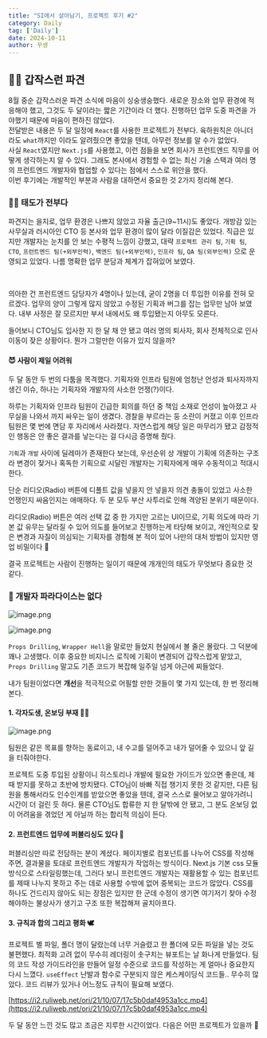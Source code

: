```yaml
---
title: "SI에서 살아남기, 프로젝트 후기 #2"
category: Daily
tag: ['Daily']
date: 2024-10-11
author: 꾸생
---
```


## 🏃‍♂️ 갑작스런 파견

8월 중순 갑작스러운 파견 소식에 마음이 싱숭생숭했다. 새로운 장소와 업무 환경에 적응해야 했고, 그것도 두 달이라는 짧은 기간이라 더 했다. 진행하던 업무 도중 파견을 가야했기 때문에 마음이 편하진 않았다.
<br/>
전달받은 내용은 두 달 일정에 `React`를 사용한 프로젝트가 전부다. 육하원칙은 아니더라도 `what`까지만 이라도 알려줬으면 좋았을 텐데, 아무런 정보를 알 수가 없었다.
<br/>
 사실 `React`였지만 `Next.js`를 사용했고, 이런 점들을 보면 회사가 프런트엔드 직무를 어떻게 생각하는지 알 수 있다. 그래도 본사에서 경험할 수 없는 최신 기술 스택과 여러 명의 프런트엔드 개발자와 협업할 수 있다는 점에서 스스로 위안을 했다.
<br/>
이번 후기에는 개발적인 부분과 사람을 대하면서 중요한 것 2가지 정리해 본다.

### 🙇‍♂️ 태도가 전부다

파견지는 을지로, 업무 환경은 나쁘지 않았고 자율 출근(9~11시)도 좋았다. 개방감 있는 사무실과 러시아인 CTO 등 본사와 업무 환경이 많이 달라 이질감은 있었다. 직급은 있지만 개발자는 눈치를 안 보는 수평적 느낌이 강했고, 대략 `프로젝트 관리 팀`, `기획 팀`, `CTO`, `프런트엔드 팀(+외부인력)`, `백엔드 팀(+외부인력)`, `인프라 팀`, `QA 팀(외부인력)` 으로 운영되고 있었다. 나름 명확한 업무 분담과 체계가 잡혀있어 보였다.

<br/>

의아한 건 프런트엔드 담당자가 4명이나 있는데, 굳이 2명을 더 투입한 이유를 전혀 모르겠다. 업무의 양이 그렇게 많지 않았고 수정된 기획과 버그를 잡는 업무만 남아 보였다. 내부 사정은 잘 모르지만 부서 내에서도 왜 투입됐는지 아무도 모른다.

들어보니 CTO님도 입사한 지 한 달 채 안 됐고 여러 명의 퇴사자, 회사 전체적으로 인사이동이 잦은 상황이다. 뭔가 그럴만한 이유가 있지 않을까?

#### 😈 사람이 제일 어려워

두 달 동안 두 번의 다툼을 목격했다. 기획자와 인프라 팀원에 엄청난 언성과 퇴사자까지 생긴 이슈, 하나는 기획자와 개발자의 사소한 언쟁(?)이다.

하루는 기획자와 인프라 팀원이 긴급한 회의를 하던 중 책임 소재로 언성이 높아졌고 사무실을 나와서 까지 싸우는 일이 생겼다. 경찰을 부르라는 둥 소란이 커졌고 이후 인프라 팀원은 몇 번에 면담 후 자리에서 사라졌다. 자연스럽게 해당 일은 마무리가 됐고 감정적인 행동은 안 좋은 결과를 낳는다는 걸 다시금 증명해 줬다.

`기획`과 `개발` 사이에 딜레마가 존재한다 보는데, 우선순위 상 개발이 기획에 의존하는 구조라 변경이 잦거나 혹독한 기획으로 시달린 개발자는 기획자에게 매우 수동적이고 적대시한다.

단순 라디오(Radio) 버튼에 디폴트 값을 넣을지 안 넣을지 의견 충돌이 있었고 사소한 언쟁인지 싸움인지는 애매하다. 두 분 모두 부산 사투리로 인해 격양된 분위기 때문이다.

라디오(Radio) 버튼은 여러 선택 값 중 한 가지만 고르는 UI이므로, 기획 의도에 따라 기본 값 유무는 달라질 수 있어 의도를 들어보고 진행하는게 타당해 보이고, 개인적으로 잦은 변경과 자질이 의심되는 기획자를 경험해 본 적이 있어 나만의 대처 방법이 있지만 영업 비밀이다 🤫

결국 프로젝트는 사람이 진행하는 일이기 때문에 개개인의 태도가 무엇보다 중요한 것 같다.

### 🌸 개발자 파라다이스는 없다

![image.png](/archive/daily/project-review-2/props-drilling.webp)

![image.png](/archive/daily/project-review-2/wrapper-hell.webp)

`Props Drilling`, `Wrapper Hell`을 말로만 들었지 현실에서 볼 줄은 몰랐다. 그 덕분에 꽤나 고생했다. 이후 중요한 비지니스 로직에 기획이 변경되어 갑작스럽게 맡았고, `Props Drilling` 말고도 기존 코드가 복잡해 일주일 넘게 야근에 찌들었다.

내가 팀원이었다면 **개선**을 적극적으로 어필할 만한 것들이 몇 가지 있는데, 한 번 정리해 본다.

#### 1. 각자도생, 온보딩 부재 🏃‍♂️

![image.png](/archive/daily/project-review-2/image.webp)

팀원은 같은 목표를 향하는 동료이고, 내 수고를 덜어주고 내가 덜어줄 수 있으니 앞 길을 터줘야한다.

프로젝트 도중 투입된 상황이니 히스토리나 개발에 필요한 가이드가 있으면 좋은데, 제때 받지를 못하고 초반에 방치됐다. CTO님이 바빠 직접 챙기지 못한 것 같지만, 다른 팀원을 통해서라도 인수인계를 받았으면 좋았을 텐데, 결국 스스로 물어보고 알아가려니 시간이 더 걸린 듯 하다. 물론 CTO님도 합류한 지 한 달밖에 안 됐고, 그 분도 온보딩 없이 어려움을 겪었던 게 아닐까 하는 합리적 의심이 든다.

#### 2. 프런트엔드 업무에 퍼블리싱도 있다 🎨

퍼블리싱만 따로 전담하는 분이 계셨다. 페이지별로 컴포넌트를 나누어 CSS를 작성해주면, 결과물을 토대로 프런트엔드 개발자가 작업하는 방식이다. Next.js 기본 css 모듈 방식으로 스타일링했는데, 그러다 보니 프런트엔드 개발자는 재활용할 수 있는 컴포넌트를 제때 나누지 못하고 주는 데로 사용할 수밖에 없어 중복되는 코드가 많았다. CSS를 하나도 건드리지 않아도 되는 장점은 있지만 한 군데 수정이 생기면 여기저기 찾아 수정 해야하는 불상사가 생기고 구조 또한 복잡해져 골치아프다.

#### 3. 규칙과 합의 그리고 평화 🕊️

프로젝트 별 파일, 폴더 명이 달랐는데 너무 거슬렸고 한 폴더에 모든 파일을 넣는 것도 불편했다. 최적화 고려 없이 무수히 레더링이 솟구치는 뷰포트는 날 화나게 만들었다. 팀의 코드 작성 가이드라인을 만들어 일정 수준으로 코드를 작성하는 게 얼마나 중요한지 다시 느꼈다. `useEffect` 난발과 함수로 구분되지 않은 케스케이딩식 코드들.. 무수히 많았다. 코드 리뷰가 있거나 어느정도 규칙이 필요해 보였다.

[https://i2.ruliweb.net/ori/21/10/07/17c5b0daf4953a1cc.mp4](https://i2.ruliweb.net/ori/21/10/07/17c5b0daf4953a1cc.mp4)

두 달 동안 느낀 것도 많고 조금은 지루한 시간이었다. 다음은 어떤 프로젝트가 있을까 🤔